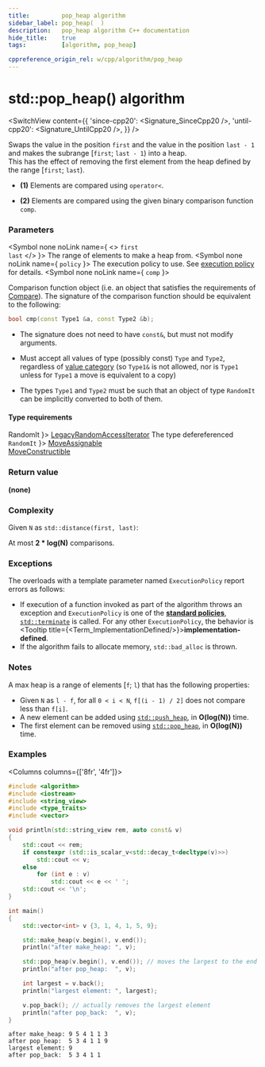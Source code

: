 ```yaml
---
title:         pop_heap algorithm
sidebar_label: pop_heap(  )
description:   pop_heap algorithm C++ documentation
hide_title:    true
tags:          [algorithm, pop_heap]

cppreference_origin_rel: w/cpp/algorithm/pop_heap
---
```



<!-- Terms -->


<!----------------- Codes ---------------------->


# std::pop_heap() algorithm

<SwitchView content={{
  'since-cpp20': <Signature_SinceCpp20 />,
  'until-cpp20': <Signature_UntilCpp20 />,
}} />

Swaps the value in the position `first` and the value in the position `last - 1` and makes the subrange [`first`; `last - 1`) into a heap.  
This has the effect of removing the first element from the heap defined by the range [`first`; `last`).

- **(1)** Elements are compared using `operator<`.

- **(2)** Elements are compared using the given binary comparison function `comp`.

### Parameters

<SymbolTable>

  <Symbol none noLink name={ <> <code>first</code> <br/> <code>last</code> </> }>
    The range of elements to make a heap from.
  </Symbol>
  <Symbol none noLink name={ <code>policy</code> }>
    The execution policy to use. See <a href="#">execution policy</a> for details.
  </Symbol>
  <Symbol none noLink name={ <code>comp</code> }>

Comparison function object (i.e. an object that satisfies the requirements of [Compare](/docs/named_req/Compare)).
The signature of the comparison function should be equivalent to the following:
```cpp
bool cmp(const Type1 &a, const Type2 &b);
```
- The signature does not need to have `const&`, but must not modify arguments.
- Must accept all values of type (possibly const) `Type` and `Type2`, regardless of [value category](#) (so `Type1&` is not allowed, <Since v='cpp11'>nor is <code>Type1</code> unless for <code>Type1</code> a move is equivalent to a copy</Since>)
- The types `Type1` and `Type2` must be such that an object of type `RandomIt` can be implicitly converted to both of them.


  </Symbol>

</SymbolTable>

#### Type requirements

<SymbolTable>
  <Symbol none noLink name={ <code>RandomIt</code> }>
    <a href="/docs/named_req/LegacyRandomAccessIterator">LegacyRandomAccessIterator</a>
  </Symbol>
  <Symbol none noLink name={ <> The type defereferenced <code>RandomIt</code> </> }>
    <a href="/docs/named_req/MoveAssignable">MoveAssignable</a> <br/>
    <a href="/docs/named_req/MoveConstructible">MoveConstructible</a>
  </Symbol>
</SymbolTable>

### Return value

**(none)**

### Complexity

Given `N` as `std::distance(first, last)`:

At most **2 \* log(N)** comparisons.

### Exceptions

The overloads with a template parameter named `ExecutionPolicy` report errors as follows:
- If execution of a function invoked as part of the algorithm throws an exception and `ExecutionPolicy` is one of the [**standard policies**](#), [`std::terminate`](#) is called.
	For any other `ExecutionPolicy`, the behavior is <Tooltip title={<Term_ImplementationDefined/>}>**implementation-defined**</Tooltip>.
- If the algorithm fails to allocate memory, `std::bad_alloc` is thrown.

### Notes

A max heap is a range of elements [`f`; `l`) that has the following properties:

 - Given `N` as `l - f`, for all `0 < i < N`, `f[(i - 1) / 2]` does not compare less than `f[i]`.
 - A new element can be added using [`std::push_heap`](#), in **O(log(N))** time.
 - The first element can be removed using [`std::pop_heap`](#), in **O(log(N))** time.

### Examples

<Columns columns={['8fr', '4fr']}>
<div>

```cpp title='Main.cpp' showLineNumbers
#include <algorithm>
#include <iostream>
#include <string_view>
#include <type_traits>
#include <vector>

void println(std::string_view rem, auto const& v)
{
    std::cout << rem;
    if constexpr (std::is_scalar_v<std::decay_t<decltype(v)>>)
        std::cout << v;
    else
        for (int e : v)
            std::cout << e << ' ';
    std::cout << '\n';
}

int main()
{
    std::vector<int> v {3, 1, 4, 1, 5, 9};

    std::make_heap(v.begin(), v.end());
    println("after make_heap: ", v);

    std::pop_heap(v.begin(), v.end()); // moves the largest to the end
    println("after pop_heap:  ", v);

    int largest = v.back();
    println("largest element: ", largest);

    v.pop_back(); // actually removes the largest element
    println("after pop_back:  ", v);
}
```

</div>
<div>

```plaintext title="Output"
after make_heap: 9 5 4 1 1 3
after pop_heap:  5 3 4 1 1 9
largest element: 9
after pop_back:  5 3 4 1 1
```

</div>
</Columns>
